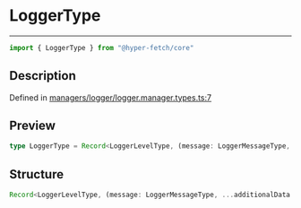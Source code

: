 

# LoggerType

<div class="api-docs__separator" data-reactroot="">

---

</div><div class="api-docs__import" data-reactroot="">

```ts
import { LoggerType } from "@hyper-fetch/core"
```

</div><div class="api-docs__section">

## Description

</div><div class="api-docs__description"><span class="api-docs__do-not-parse">



</span></div><p class="api-docs__definition">

Defined in [managers/logger/logger.manager.types.ts:7](https://github.com/BetterTyped/hyper-fetch/blob/993719ed/packages/core/src/managers/logger/logger.manager.types.ts#L7)

</p><div class="api-docs__section">

## Preview

</div><div class="api-docs__preview type single">

```ts
type LoggerType = Record<LoggerLevelType, (message: LoggerMessageType, ...additionalData: LoggerMessageType[]) => void>;
```

</div><div class="api-docs__section">

## Structure

</div><div class="api-docs__returns">

```ts
Record<LoggerLevelType, (message: LoggerMessageType, ...additionalData: LoggerMessageType[]) => void>
```

</div>
